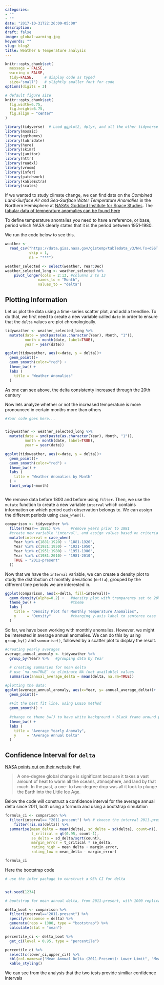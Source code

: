 ```yaml
---
categories:
- ""
- ""
date: "2017-10-31T22:26:09-05:00"
description: 
draft: false
image: global-warming.jpg
keywords: ""
slug: blog2
title: Weather & Temperature analysis
---
```


```r
knitr::opts_chunk$set(
  message = FALSE, 
  warning = FALSE, 
  tidy=FALSE,     # display code as typed
  size="small")   # slightly smaller font for code
options(digits = 3)

# default figure size
knitr::opts_chunk$set(
  fig.width=6.75, 
  fig.height=6.75,
  fig.align = "center"
)
```


```r
library(tidyverse)  # Load ggplot2, dplyr, and all the other tidyverse packages
library(mosaic)
library(ggthemes)
library(lubridate)
library(here)
library(skimr)
library(janitor)
library(httr)
library(readxl)
library(vroom)
library(infer)
library(patchwork)
library(kableExtra)
library(scales)
```





If we wanted to study climate change, we can find data on the *Combined Land-Surface Air and Sea-Surface Water Temperature Anomalies* in the Northern Hemisphere at [NASA's Goddard Institute for Space Studies](https://data.giss.nasa.gov/gistemp). The [tabular data of temperature anomalies can be found here](https://data.giss.nasa.gov/gistemp/tabledata_v3/NH.Ts+dSST.txt)

To define temperature anomalies you need to have a reference, or base, period which NASA clearly states that it is the period between 1951-1980.

We run the code below to see this.

```r

weather <- 
  read_csv("https://data.giss.nasa.gov/gistemp/tabledata_v3/NH.Ts+dSST.csv", 
           skip = 1, 
           na = "***")

```

```r

weather_selected <- select(weather, Year:Dec)
weather_selected_long <- weather_selected %>% 
    pivot_longer(cols = 2:13, #columns 2 to 13
               names_to = "Month",
               values_to = "delta")


```

## Plotting Information

Let us plot the data using a time-series scatter plot, and add a trendline. To do that, we first need to create a new variable called `date` in order to ensure that the `delta` values are plot chronologically. 

```r

tidyweather <- weather_selected_long %>%
  mutate(date = ymd(paste(as.character(Year), Month, "1")),
         month = month(date, label=TRUE),
         year = year(date))

ggplot(tidyweather, aes(x=date, y = delta))+
  geom_point()+
  geom_smooth(color="red") +
  theme_bw() +
  labs (
    title = "Weather Anomalies"
  )

```
As one can see above, the delta consistenty increased through the 20th century

Now lets analyze whether or not the increased temperature is more pronounced in certain months more than others

```r

#Your code goes here...


tidyweather <- weather_selected_long %>%
  mutate(date = ymd(paste(as.character(Year), Month, "1")),
         month = month(date, label=TRUE),
         year = year(date))

ggplot(tidyweather, aes(x=date, y = delta))+
  geom_point()+
  geom_smooth(color="red") +
  theme_bw() +
  labs (
    title = "Weather Anomalies by Month"
  ) + 
  facet_wrap(~month)



```


We remove data before 1800 and before using `filter`. Then, we use the `mutate` function to create a new variable `interval` which contains information on which period each observation belongs to. We can assign the different periods using `case_when()`.


```r

comparison <- tidyweather %>% 
  filter(Year>= 1881) %>%     #remove years prior to 1881
  #create new variable 'interval', and assign values based on criteria below:
  mutate(interval = case_when(
    Year %in% c(1881:1920) ~ "1881-1920",
    Year %in% c(1921:1950) ~ "1921-1950",
    Year %in% c(1951:1980) ~ "1951-1980",
    Year %in% c(1981:2010) ~ "1981-2010",
    TRUE ~ "2011-present"
  ))

```

Now that we have the `interval` variable, we can create a density plot to study the distribution of monthly deviations (`delta`), grouped by the different time periods we are interested in. 

```r

ggplot(comparison, aes(x=delta, fill=interval))+
  geom_density(alpha=0.2) +   #density plot with tranparency set to 20%
  theme_bw() +                #theme
  labs (
    title = "Density Plot for Monthly Temperature Anomalies",
    y     = "Density"         #changing y-axis label to sentence case
  )

```

So far, we have been working with monthly anomalies. However, we might be interested in average annual anomalies. We can do this by using `group_by()` and `summarise()`, followed by a scatter plot to display the result. 

```r

#creating yearly averages
average_annual_anomaly <- tidyweather %>% 
  group_by(Year) %>%   #grouping data by Year
  
  # creating summaries for mean delta 
  # use `na.rm=TRUE` to eliminate NA (not available) values 
  summarise(annual_average_delta = mean(delta, na.rm=TRUE)) 

#plotting the data:
ggplot(average_annual_anomaly, aes(x=Year, y= annual_average_delta))+
  geom_point()+
  
  #Fit the best fit line, using LOESS method
  geom_smooth() +
  
  #change to theme_bw() to have white background + black frame around plot
  theme_bw() +
  labs (
    title = "Average Yearly Anomaly",
    y     = "Average Annual Delta"
  )                         


```


## Confidence Interval for `delta`

[NASA points out on their website](https://earthobservatory.nasa.gov/world-of-change/decadaltemp.php) that 

> A one-degree global change is significant because it takes a vast amount of heat to warm all the oceans, atmosphere, and land by that much. In the past, a one- to two-degree drop was all it took to plunge the Earth into the Little Ice Age.

Below the code will construct a confidence interval for the average annual delta since 2011, both using a formula and using a bootstrap simulation
```r

formula_ci <- comparison %>% 
  filter(interval== "2011-present") %>% # choose the interval 2011-present
    filter(!is.na(delta)) %>% 
  summarise(mean_delta = mean(delta), sd_delta = sd(delta), count=n(),
            t_critical = qt(0.95, count-1),
            se_delta = sd_delta/sqrt(count),
            margin_error = t_critical * se_delta,
            rating_high = mean_delta + margin_error,
            rating_low = mean_delta - margin_error)

formula_ci
```
Here the bootstrap code

```r

# use the infer package to construct a 95% CI for delta


set.seed(1234) 

# bootstrap for mean annual delta, from 2011-present, with 1000 replications:

delta_boot <- comparison %>%
  filter(interval=="2011-present") %>% 
  specify(response = delta) %>%
  generate(reps = 1000, type = "bootstrap") %>%
  calculate(stat = "mean")

percentile_ci <- delta_boot %>%
  get_ci(level = 0.95, type = "percentile")

percentile_ci %>% 
  select(c(lower_ci,upper_ci)) %>% 
  kbl(col.names=c("Mean Annual Delta (2011-Present): Lower Limit", "Mean Annual Delta (2011-Present): Upper Limit")) %>%
  kable_styling()

```

We can see from the analysis that the two tests provide similiar confidence intervals